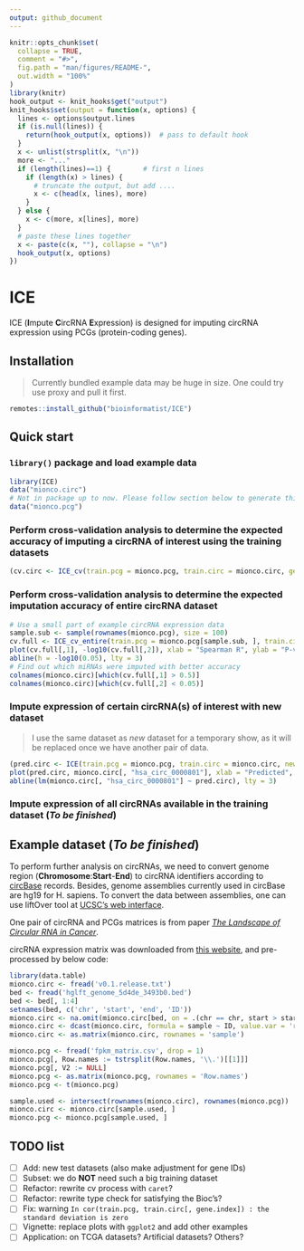 ```yaml
---
output: github_document
---
```


<!-- README.md is generated from README.Rmd. Please edit that file -->

```r
knitr::opts_chunk$set(
  collapse = TRUE,
  comment = "#>",
  fig.path = "man/figures/README-",
  out.width = "100%"
)
library(knitr)
hook_output <- knit_hooks$get("output")
knit_hooks$set(output = function(x, options) {
  lines <- options$output.lines
  if (is.null(lines)) {
    return(hook_output(x, options))  # pass to default hook
  }
  x <- unlist(strsplit(x, "\n"))
  more <- "..."
  if (length(lines)==1) {        # first n lines
    if (length(x) > lines) {
      # truncate the output, but add ....
      x <- c(head(x, lines), more)
    }
  } else {
    x <- c(more, x[lines], more)
  }
  # paste these lines together
  x <- paste(c(x, ""), collapse = "\n")
  hook_output(x, options)
})
```

# ICE

<!-- badges: start -->
<!-- badges: end -->

ICE (**I**mpute **C**ircRNA **E**xpression) is designed for imputing circRNA expression using PCGs (protein-coding genes).

## Installation

> Currently bundled example data may be huge in size. One could try use proxy and pull it first.

```r
remotes::install_github("bioinformatist/ICE")
```

## Quick start

### `library()` package and load example data

```r
library(ICE)
data("mionco.circ")
# Not in package up to now. Please follow section below to generate this dataset
data("mionco.pcg")
```

### Perform cross-validation analysis to determine the expected accuracy of imputing a circRNA of interest using the training datasets

```r
(cv.circ <- ICE_cv(train.pcg = mionco.pcg, train.circ = mionco.circ, gene.index="hsa_circ_0000801"))
```

### Perform cross-validation analysis to determine the expected imputation accuracy of entire circRNA dataset

```r
# Use a small part of example circRNA expression data
sample.sub <- sample(rownames(mionco.pcg), size = 100)
cv.full <- ICE_cv_entire(train.pcg = mionco.pcg[sample.sub, ], train.circ = mionco.circ[sample.sub, 1:300])
plot(cv.full[,1], -log10(cv.full[,2]), xlab = "Spearman R", ylab = "P-value (-log10)", pch = 16, main = "Cross-validation accuracy")
abline(h = -log10(0.05), lty = 3)
# Find out which miRNAs were imputed with better accuracy 
colnames(mionco.circ)[which(cv.full[,1] > 0.5)]
colnames(mionco.circ)[which(cv.full[,2] < 0.05)]
```

### Impute expression of certain circRNA(s) of interest with new dataset

> I use the same dataset as *new* dataset for a temporary show, as it will be replaced once we have another pair of data.

```r
(pred.circ <- ICE(train.pcg = mionco.pcg, train.circ = mionco.circ, new.pcg = mionco.pcg, gene.index = "hsa_circ_0000801"))
plot(pred.circ, mionco.circ[, "hsa_circ_0000801"], xlab = "Predicted", ylab = "Measured", main = "hsa_circ_0000801 imputation performance", pch = 16)
abline(lm(mionco.circ[, "hsa_circ_0000801"] ~ pred.circ), lty = 3)
```

### Impute expression of all circRNAs available in the training dataset (*To be finished*)

## Example dataset (*To be finished*)

To perform further analysis on circRNAs, we need to convert genome region (**Chromosome**:**Start**-**End**) to circRNA identifiers according to [circBase](http://www.circbase.org) records. Besides, genome assemblies currently used in circBase are hg19 for H. sapiens. To convert the data between assemblies, one can use liftOver tool at [UCSC's web interface](http://genome.ucsc.edu/cgi-bin/hgLiftOver).

One pair of circRNA and PCGs matrices is from paper [*The Landscape of Circular RNA in Cancer*](https://www.sciencedirect.com/science/article/pii/S0092867418316350).

circRNA expression matrix was downloaded from [this website](https://mioncocirc.github.io/download/), and pre-processed by below code:

```r
library(data.table)
mionco.circ <- fread('v0.1.release.txt')
bed <- fread('hglft_genome_5d4de_3493b0.bed')
bed <- bed[, 1:4]
setnames(bed, c('chr', 'start', 'end', 'ID'))
mionco.circ <- na.omit(mionco.circ[bed, on = .(chr == chr, start > start, end < end), allow.cartesian=TRUE])
mionco.circ <- dcast(mionco.circ, formula = sample ~ ID, value.var = 'reads', fun.aggregate = max)
mionco.circ <- as.matrix(mionco.circ, rownames = 'sample')

mionco.pcg <- fread('fpkm_matrix.csv', drop = 1)
mionco.pcg[, Row.names := tstrsplit(Row.names, '\\.')[[1]]]
mionco.pcg[, V2 := NULL]
mionco.pcg <- as.matrix(mionco.pcg, rownames = 'Row.names')
mionco.pcg <- t(mionco.pcg)

sample.used <- intersect(rownames(mionco.circ), rownames(mionco.pcg))
mionco.circ <- mionco.circ[sample.used, ]
mionco.pcg <- mionco.pcg[sample.used, ]
```


## TODO list

- [ ] Add: new test datasets (also make adjustment for gene IDs)
- [ ] Subset: we do **NOT** need such a big training dataset
- [ ] Refactor: rewrite cv process with `caret`?
- [ ] Refactor: rewrite type check for satisfying the Bioc's?
- [ ] Fix: warning `In cor(train.pcg, train.circ[, gene.index]) : the standard deviation is zero`
- [ ] Vignette: replace plots with `ggplot2` and add other examples 
- [ ] Application: on TCGA datasets? Artificial datasets? Others?
